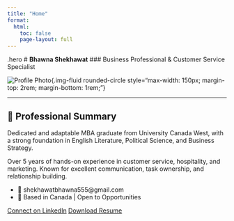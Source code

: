 ```yaml
---
title: "Home"
format:
  html:
    toc: false
    page-layout: full
---
```


{.hero style="background: url('https://source.unsplash.com/featured/?business,teamwork'); padding: 4rem; text-align: center; color: white;"}
# **Bhawna Shekhawat**
### Business Professional & Customer Service Specialist

![Profile Photo](images/profile.jpg){.img-fluid rounded-circle style="max-width: 150px; margin-top: 2rem; margin-bottom: 1rem;"}

---

## 📌 Professional Summary

Dedicated and adaptable MBA graduate from University Canada West, with a strong foundation in English Literature, Political Science, and Business Strategy.

Over 5 years of hands-on experience in customer service, hospitality, and marketing. Known for excellent communication, task ownership, and relationship building.

- 📧 shekhawatbhawna555@gmail.com  
- 📍 Based in Canada | Open to Opportunities  

[Connect on LinkedIn](https://www.linkedin.com/in/YOUR-LINKEDIN-USERNAME){.btn .btn-outline-primary target="_blank"}
[Download Resume](files/Bhawna_Resume.pdf){.btn .btn-primary target="_blank"}
